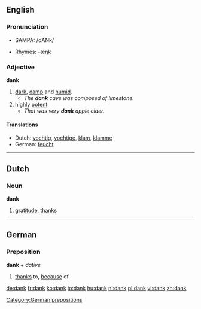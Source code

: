 {{see|Dank}}

==English==

===Pronunciation===
*{{US}} SAMPA: /dANk/
*Rhymes: [[Rhymes:English:-æŋk|-æŋk]]

===Adjective===
'''dank'''

# [[dark]], [[damp]] and [[humid]].
#*''The '''dank''' cave was composed of limestone.''
# highly [[potent]]
#*''That was very '''dank''' apple cider.''

====Translations====
*Dutch: [[vochtig]], [[vochtige]], [[klam]], [[klamme]]
*German: [[feucht]]

----

==Dutch==
===Noun===
'''dank''' {{m}}

#[[gratitude]], [[thanks]]

----
==German==
===Preposition===
'''dank''' + ''dative''

#[[thanks]] to, [[because]] of.

[[Category:German prepositions]]

[[de:dank]]
[[fr:dank]]
[[ko:dank]]
[[io:dank]]
[[hu:dank]]
[[nl:dank]]
[[pl:dank]]
[[vi:dank]]
[[zh:dank]]
